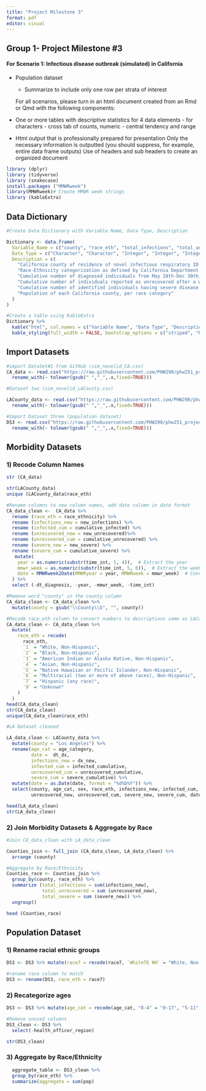```yaml
---
title: "Project Milestone 3"
format: pdf
editor: visual
---
```


## Group 1- Project Milestone #3

#### **For Scenario 1: Infectious disease outbreak (simulated) in California**

-   Population dataset

    -   Summarize to include only one row per strata of interest

    For all scenarios, please turn in an html document created from an Rmd or Qmd with the following components:

-   One or more tables with descriptive statistics for 4 data elements - for characters - cross tab of counts, numeric - central tendency and range

-   Html output that is professionally prepared for presentation Only the necessary information is outputted (you should suppress, for example, entire data frame outputs) Use of headers and sub headers to create an organized document

```r
library (dplyr)
library (tidyverse)
library (snakecase)
install.packages ("MMWRweek")
library(MMWRweek)# Create MMWR week strings
library (kableExtra)
```

## Data Dictionary

```r
#Create Data Dictionary with Variable Name, Data Type, Description

Dictionary <- data.frame(
  Variable_Name = c("county", "race_eth", "total_infections", "total_unrecovered", "total_severe", "pop"),
  Data_Type = c("Character", "Character", "Integer", "Integer", "Integer", "Integer"),
  Description = c(
    "California county of residence of novel infectious respiratory ID cases",
    "Race-Ethnicity categorization as defined by California Department of Finance",
    "Cumulative number of diagnosed individuals from May 28th-Dec 30th, 2023, per race category",
    "Cumulative number of individuals reported as unrecovered after a week of being diagnosed from May 28th-Dec 30th, 2023, per race category",
    "Cumulative number of identified individuals having severe disease requiring hospitalization from May 28th-Dec 30th, 2023, per race category",
    "Population of each California county, per race category"
  )
)

#Create a table using KableExtra
Dictionary %>%
  kable("html", col.names = c("Variable Name", "Data Type", "Description")) %>%
  kable_styling(full_width = FALSE, bootstrap_options = c("striped", "hover", "condensed", "responsive"))

```

## Import Datasets

```r
#import DataSet#1 from GitHub (sim_novelid_CA.csv)
CA_data <- read.csv("https://raw.githubusercontent.com/PHW290/phw251_projectdata/refs/heads/main/scenario_1/sim_novelid_CA.csv") %>%
  rename_with(~ tolower(gsub(" ","_",.x,fixed=TRUE))) 

#Dataset two (sim_novelid_LACounty.csv)

LACounty_data <- read.csv("https://raw.githubusercontent.com/PHW290/phw251_projectdata/refs/heads/main/scenario_1/sim_novelid_LACounty.csv") %>%
  rename_with(~ tolower(gsub(" ","_",.x,fixed=TRUE))) 

#Import Dataset three (population dataset)
DS3 <- read.csv("https://raw.githubusercontent.com/PHW290/phw251_projectdata/refs/heads/main/scenario_1/ca_pop_2023.csv") %>%
  rename_with(~ tolower(gsub(" ","_",.x,fixed=TRUE))) 
```

## Morbidity Datasets

### 1) Recode Column Names

```r
str (CA_data)
```

```r
str(LACounty_data)
unique (LACounty_data$race_eth)
```

```r
#Rename columns to new column names, add date column in date format
CA_data_clean <-  CA_data %>%
  rename (race_eth = race_ethnicity) %>%
  rename (infections_new = new_infections) %>%
  rename (infected_cum = cumulative_infected) %>%
  rename (unrecovered_new = new_unrecovered)%>%
  rename (unrecovered_cum = cumulative_unrecovered) %>%
  rename (severe_new = new_severe) %>%
  rename (severe_cum = cumulative_severe) %>%
   mutate(
    year = as.numeric(substr(time_int, 1, 4)),  # Extract the year
    mmwr_week = as.numeric(substr(time_int, 5, 6)),  # Extract the week
    date = MMWRweek2Date(MMWRyear = year, MMWRweek = mmwr_week)  # Convert to date
  ) %>%
  select (-dt_diagnosis, -year, -mmwr_week, -time_int)

#Remove word "county" in the county column
CA_data_clean <- CA_data_clean %>%
  mutate(county = gsub("\\County\\b", "", county))

#Recode race_eth column to convert numbers to descriptions same as LACounty data
CA_data_clean <- CA_data_clean %>%
  mutate(
    race_eth = recode(
      race_eth,
      `1` = "White, Non-Hispanic",
      `2` = "Black, Non-Hispanic",
      `3` = "American Indian or Alaska Native, Non-Hispanic",
      `4` = "Asian, Non-Hispanic",
      `5` = "Native Hawaiian or Pacific Islander, Non-Hispanic",
      `6` = "Multiracial (two or more of above races), Non-Hispanic",
      `7` = "Hispanic (any race)",
      `9` = "Unknown"
    )
  )
head(CA_data_clean)
str(CA_data_clean)
unique(CA_data_clean$race_eth)
```

```r
#LA Dataset cleaned

LA_data_clean <- LACounty_data %>%
  mutate(county = "Los Angeles") %>%
  rename(age_cat = age_category,
         date =  dt_dx,
         infections_new = dx_new,
         infected_cum = infected_cumulative,
         unrecovered_cum = unrecovered_cumulative,
         severe_cum = severe_cumulative) %>%
  mutate(date = as.Date(date, format = "%d%b%Y")) %>%
  select(county, age_cat, sex, race_eth, infections_new, infected_cum, 
         unrecovered_new, unrecovered_cum, severe_new, severe_cum, date)

head(LA_data_clean)
str(LA_data_clean)
```

### 2) Join Morbidity Datasets & Aggregate by Race

```r
#Join CA_data_clean with LA_data_clean

Counties_join <- full_join (CA_data_clean, LA_data_clean) %>%
  arrange (county)

#Aggregate by Race/Ethnicity
Counties_race <- Counties_join %>%
  group_by(county, race_eth) %>%
  summarize (total_infections = sum(infections_new),
             total_unrecovered = sum (unrecovered_new),
             total_severe = sum (severe_new)) %>%
  ungroup()

head (Counties_race)

```

## Population Dataset

### 1) Rename racial ethnic groups

```r
DS3 <- DS3 %>% mutate(race7 = recode(race7, `WhiteTE NH` = "White, Non-Hispanic", `Black NH` = "Black, Non-Hispanic", `AIAN NH` = "American Indian or Alaska Native, Non-Hispanic", `Asian NH` = "Asian, Non-Hispanic", `NHPI NH` = "Native Hawaiian or Pacific Islander, Non-Hispanic", `MR NH` = "Multiracial (two or more of above races), Non-Hispanic", `Hispanic` = "Hispanic (any race)" ))

#rename race column to match
DS3 <- rename(DS3, race_eth = race7)
```

### 2) Recategorize ages

```r
DS3 <- DS3 %>% mutate(age_cat = recode(age_cat, "0-4" = "0-17", "5-11" = "0-17", "12-17" = "0-17"))

#Remove unused columns
DS3_clean <- DS3 %>%
  select(-health_officer_region)

str(DS3_clean)
```

### 3) Aggregate by Race/Ethnicity

```r
  aggregate_table <- DS3_clean %>% 
  group_by(race_eth) %>% 
  summarize(aggregate = sum(pop)
```
